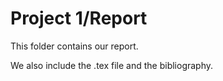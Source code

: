 # Project 1/Report

This folder contains our report.

We also include the .tex file and the bibliography.
